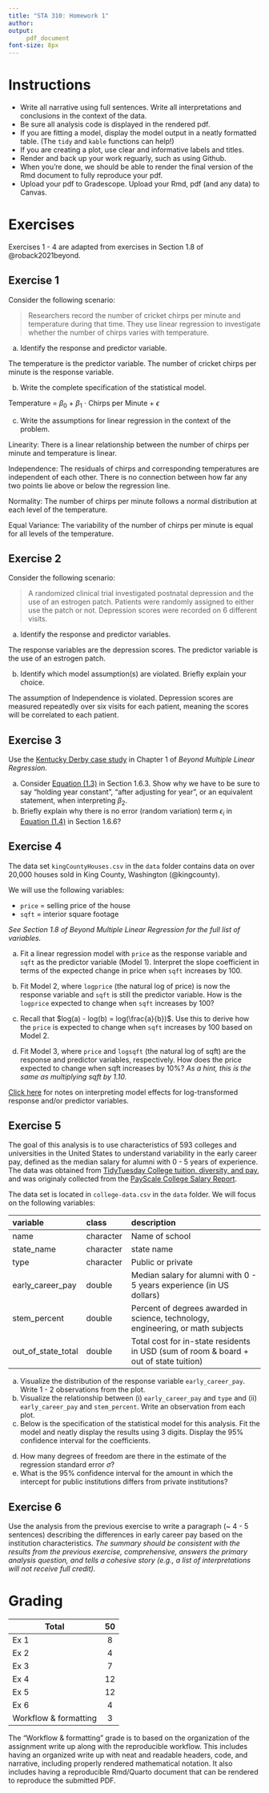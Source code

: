 ```yaml
---
title: "STA 310: Homework 1"
author: 
output: 
     pdf_document
font-size: 8px
---
```


::: callout-important
:::

# Instructions

-   Write all narrative using full sentences. Write all interpretations and conclusions in the context of the data.
-   Be sure all analysis code is displayed in the rendered pdf.
-   If you are fitting a model, display the model output in a neatly formatted table. (The `tidy` and `kable` functions can help!)
-   If you are creating a plot, use clear and informative labels and titles.
-   Render and back up your work reguarly, such as using Github. 
-   When you're done, we should be able to render the final version of the Rmd document to fully reproduce your pdf.
- Upload your pdf to Gradescope. Upload your Rmd, pdf (and any data) to Canvas. 

# Exercises

Exercises 1 - 4 are adapted from exercises in Section 1.8 of @roback2021beyond.

## Exercise 1

<!--Adapted from BMLR Ch 1 Ex 1-->

Consider the following scenario:

> Researchers record the number of cricket chirps per minute and temperature during that time. They use linear regression to investigate whether the number of chirps varies with temperature.

a.  Identify the response and predictor variable.

The temperature is the predictor variable. The number of cricket chirps per minute is the response variable.

b.  Write the complete specification of the statistical model.

$\text{Temperature}$ = $\beta_0$ + $\beta_1$ $\cdot$ $\text{Chirps per Minute}$ + $\epsilon$

c.  Write the assumptions for linear regression in the context of the problem.

Linearity: There is a linear relationship between the number of chirps per minute and temperature is linear.

Independence: The residuals of chirps and corresponding temperatures are independent of each other. There is no connection between how far any two points lie above or below the regression line.

Normality: The number of chirps per minute follows a normal distribution at each level of the temperature.

Equal Variance: The variability of the number of chirps per minute is equal for all levels of the temperature.

## Exercise 2

<!--Adapted from BMLR Ch 1 Ex 2-->

Consider the following scenario:

> A randomized clinical trial investigated postnatal depression and the use of an estrogen patch. Patients were randomly assigned to either use the patch or not. Depression scores were recorded on 6 different visits.

a.  Identify the response and predictor variables.

The response variables are the depression scores. The predictor variable is the use of an estrogen patch. 

b.  Identify which model assumption(s) are violated. Briefly explain your choice.

The assumption of Independence is violated. Depression scores are measured repeatedly over six visits for each patient, meaning the scores will be correlated to each patient.

## Exercise 3

<!--Adapted from Ch 1 Ex 3-->

Use the [Kentucky Derby case study](https://bookdown.org/roback/bookdown-BeyondMLR/ch-MLRreview.html#review-of-multiple-linear-regression) in Chapter 1 of *Beyond Multiple Linear Regression.*

a.  Consider [Equation (1.3)](https://bookdown.org/roback/bookdown-BeyondMLR/ch-MLRreview.html#multiple-linear-regression-with-two-predictors) in Section 1.6.3. Show why we have to be sure to say "holding year constant", "after adjusting for year", or an equivalent statement, when interpreting $\beta_2$.
b.  Briefly explain why there is no error (random variation) term $\epsilon_i$ in [Equation (1.4)](https://bookdown.org/roback/bookdown-BeyondMLR/ch-MLRreview.html#multiple-linear-regression-with-an-interaction-term) in Section 1.6.6?

## Exercise 4

<!--Adapted from Ch 1 Guided Ex 3-->

The data set `kingCountyHouses.csv` in the `data` folder contains data on over 20,000 houses sold in King County, Washington (@kingcounty).

We will use the following variables:

-   `price` = selling price of the house
-   `sqft` = interior square footage

*See Section 1.8 of Beyond Multiple Linear Regression for the full list of variables.*

a.  Fit a linear regression model with `price` as the response variable and `sqft` as the predictor variable (Model 1). Interpret the slope coefficient in terms of the expected change in price when `sqft` increases by 100.

b.  Fit Model 2, where `logprice` (the natural log of price) is now the response variable and `sqft` is still the predictor variable. How is the `logprice` expected to change when `sqft` increases by 100?

c.  Recall that $log(a) - log(b) = log(\frac{a}{b})$. Use this to derive how the `price` is expected to change when `sqft` increases by 100 based on Model 2.

d.  Fit Model 3, where `price` and `logsqft` (the natural log of sqft) are the response and predictor variables, respectively. How does the price expected to change when sqft increases by 10%? *As a hint, this is the same as multiplying sqft by 1.10.*

::: callout-tip
[Click here](https://github.com/STA210-Sp19/supplemental-notes/blob/master/log-transformations.pdf) for notes on interpreting model effects for log-transformed response and/or predictor variables.
:::

## Exercise 5

The goal of this analysis is to use characteristics of 593 colleges and universities in the United States to understand variability in the early career pay, defined as the median salary for alumni with 0 - 5 years of experience. The data was obtained from [TidyTuesday College tuition, diversity, and pay](https://github.com/rfordatascience/tidytuesday/blob/master/data/2020/2020-03-10/readme.md), and was originaly collected from the [PayScale College Salary Report](https://www.payscale.com/college-salary-report/bachelors).

The data set is located in `college-data.csv` in the `data` folder. We will focus on the following variables:

| variable           | class     | description                                                                           |
|:------------|:------------|:---------------------------------------------|
| name               | character | Name of school                                                                        |
| state_name         | character | state name                                                                            |
| type               | character | Public or private                                                                     |
| early_career_pay   | double    | Median salary for alumni with 0 - 5 years experience (in US dollars)                  |
| stem_percent       | double    | Percent of degrees awarded in science, technology, engineering, or math subjects      |
| out_of_state_total | double    | Total cost for in-state residents in USD (sum of room & board + out of state tuition) |

a.  Visualize the distribution of the response variable `early_career_pay`. Write 1 - 2 observations from the plot.
b.  Visualize the relationship between (i) `early_career_pay` and `type` and (ii) `early_career_pay` and `stem_percent`. Write an observation from each plot.
c.  Below is the specification of the statistical model for this analysis. Fit the model and neatly display the results using 3 digits. Display the 95% confidence interval for the coefficients.


\begin{align}
early\_career\_pay_{i} = \beta_0 &+ \beta_1~out\_of\_state\_total_{i} + \beta_2 ~ type \\
&+ \beta_3 ~ stem\_percent_{i} + \beta_4 ~ type * stem\_percent_{i} \\ &+ \epsilon_{i}, \hspace{5mm} \text{where } \epsilon_i \sim N(0, \sigma^2)
\end{align}



d.  How many degrees of freedom are there in the estimate of the regression standard error $\sigma$?
e.  What is the 95% confidence interval for the amount in which the intercept for public institutions differs from private institutions?

## Exercise 6

Use the analysis from the previous exercise to write a paragraph (\~ 4 - 5 sentences) describing the differences in early career pay based on the institution characteristics. *The summary should be consistent with the results from the previous exercise, comprehensive, answers the primary analysis question, and tells a cohesive story (e.g., a list of interpretations will not receive full credit).*


# Grading

| **Total**             | **50** |
|-----------------------|:------:|
| Ex 1                  |   8    |
| Ex 2                  |   4    |
| Ex 3                  |   7    |
| Ex 4                  |   12   |
| Ex 5                  |   12   |
| Ex 6                  |   4    |
| Workflow & formatting |   3    |

The "Workflow & formatting" grade is to based on the organization of the assignment write up along with the reproducible workflow. This includes having an organized write up with neat and readable headers, code, and narrative, including properly rendered mathematical notation. It also includes having a reproducible Rmd/Quarto document that can be rendered to reproduce the submitted PDF.
